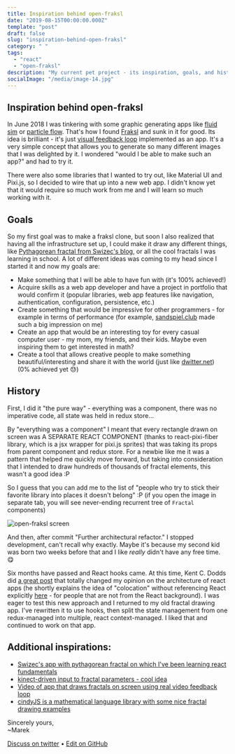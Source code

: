 ```yaml
---
title: Inspiration behind open-fraksl
date: "2019-08-15T00:00:00.000Z"
template: "post"
draft: false
slug: "inspiration-behind-open-fraksl"
category: " "
tags:
  - "react"
  - "open-fraksl"
description: "My current pet project - its inspiration, goals, and history."
socialImage: "/media/image-14.jpg"
---
```


## Inspiration behind open-fraksl

In June 2018 I was tinkering with some graphic generating apps like [fluid sim](https://paveldogreat.github.io/WebGL-Fluid-Simulation/) or [particle flow](https://play.google.com/store/apps/details?id=com.nfaralli.particleflow). That's how I found [Fraksl](https://www.fraksl.com/) and sunk in it for good. Its idea is brilliant - it's just [visual feedback loop](https://www.youtube.com/watch?v=OWnC9tSA3iA) implemented as an app. It's a very simple concept that allows you to generate so many different images that I was delighted by it. I wondered "would I be able to make such an app?" and had to try it.

There were also some libraries that I wanted to try out, like Material UI and Pixi.js, so I decided to wire that up into a new web app. I didn't know yet that it would require so much work from me and I will learn so much working with it.

## Goals

So my first goal was to make a fraksl clone, but soon I also realized that having all the infrastructure set up, I could make it draw any different things, like [Pythagorean fractal from Swizec's blog](https://swizec.com/blog/dancing-tree-fractal-react/swizec/7288), or all the cool fractals I was learning in school. A lot of different ideas was coming to my head since I started it and now my goals are:

- Make something that I will be able to have fun with (it's 100% achieved!)
- Acquire skills as a web app developer and have a project in portfolio that would confirm it (popular libraries, web app features like navigation, authentication, configuration, persistence, etc.)
- Create something that would be impressive for other programmers - for example in terms of performance (for example, [sandspiel.club](https://sandspiel.club) made such a big impression on me)
- Create an app that would be an interesting toy for every casual computer user - my mom, my friends, and their kids. Maybe even inspiring them to get interested in math?
- Create a tool that allows creative people to make something beautiful/interesting and share it with the world (just like [dwitter.net](https://dwitter.net)) (0% achieved yet 😓)

## History

First, I did it "the pure way" - everything was a component, there was no imperative code, all state was held in redux store…

By "everything was a component" I meant that every rectangle drawn on screen was A SEPARATE REACT COMPONENT (thanks to react-pixi-fiber library, which is a jsx wrapper for pixi.js sprites) that was taking its props from parent component and redux store. For a newbie like me it was a pattern that helped me quickly move forward, but taking into consideration that I intended to draw hundreds of thousands of fractal elements, this wasn't a good idea :P

So I guess that you can add me to the list of "people who try to stick their favorite library into places it doesn't belong" :P (if you open the image in separate tab, you will see never-ending recurrent tree of `Fractal` components)

![open-fraksl screen](/media/image-15.png)

And then, after commit "Further architectural refactor." I stopped development, can't recall why exactly. Maybe it's because my second kid was born two weeks before that and I like _really_ didn't have any free time. 😋

Six months have passed and React hooks came. At this time, Kent C. Dodds did [a great post](https://kentcdodds.com/blog/application-state-management-with-react) that totally changed my opinion on the architecture of react apps (he shortly explains the idea of "colocation" without referencing React explicitly [here](https://kentcdodds.com/blog/colocation) - for people that are not from the React background). I was eager to test this new approach and I returned to my old fractal drawing app. I've rewritten it to use hooks, then split the state management from one redux-managed into multiple, react context-managed. I liked that and continued to work on that app.

## Additional inspirations:

- [Swizec's app with pythagorean fractal on which I've been learning react fundamentals](https://swizec.github.io/react-fractals/)
- [kinect-driven input to fractal parameters - cool idea](https://www.youtube.com/watch?v=3P92EMeXtbA)
- [Video of app that draws fractals on screen using real video feedback loop](https://www.youtube.com/watch?v=wujlqihioEU)
- [cindyJS is a mathematical language library with some nice fractal drawing examples](https://cindyjs.org/examples/24_SimpleTree.html)

Sincerely yours,<br />
~Marek

[Discuss on twitter](https://twitter.com/marek_us/status/1161715320786214913) • [Edit on GitHub](https://github.com/mcalus3/create-react-blog/blob/master/src/routes/posts/2019-08-15-inspiration-behind-open-fraksl/document-English.mdx)
